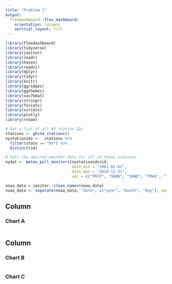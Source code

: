 ```yaml
---
title: "Problem 1"
output: 
  flexdashboard::flex_dashboard:
    orientation: columns
    vertical_layout: fill
---
```


```r
library(flexdashboard)
library(tidyverse)
library(janitor)
library(readr)
library(haven)
library(readxl)
library(dplyr)
library(tidyr)
library(knitr)
library(ggridges)
library(ggthemes)
library(sas7bdat)
library(stringr)
library(forcats)
library(viridis)
library(plotly)
library(rnoaa)
```

```r
# Get a list of all NY station IDs
stations <- ghcnd_stations()
nystationids <-  stations %>% 
  filter(state == "NY") %>% 
  distinct(id)

# Pull the desired weather data for all of these stations
nydat <- meteo_pull_monitors(nystationids$id, 
                             date_min = "1981-01-01", 
                             date_max = "2010-12-31", 
                             var = c("PRCP", "SNOW", "SNWD", "TMAX", "TMIN"))

noaa_data = janitor::clean_names(noaa_data)
noaa_data <- separate(noaa_data, "date", c("year", "month", "day"), sep = "-")
```

Column {data-width=650}
-----------------------------------------------------------------------

### Chart A

```r

```

Column {data-width=350}
-----------------------------------------------------------------------

### Chart B

```r

```

### Chart C

```r

```

